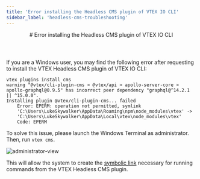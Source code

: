 ```yaml
---
title: 'Error installing the Headless CMS plugin of VTEX IO CLI'
sidebar_label: 'headless-cms-troubleshooting'
---
```



<header>
# Error installing the Headless CMS plugin of VTEX IO CLI
</header>

If you are a Windows user, you may find the following error after requesting to install the VTEX Headless CMS plugin of VTEX IO CLI:

```
vtex plugins install cms
warning "@vtex/cli-plugin-cms > @vtex/api > apollo-server-core > apollo-graphql@0.9.5" has incorrect peer dependency "graphql@^14.2.1 || ^15.0.0".
Installing plugin @vtex/cli-plugin-cms... failed
    Error: EPERM: operation not permitted, symlink
    'C:\Users\LukeSkywalker\AppData\Roaming\npm\node_modules\vtex' ->
    'C:\Users\LukeSkywalker\AppData\Local\vtex\node_modules\vtex'
    Code: EPERM
```

To solve this issue, please launch the Windows Terminal as administrator. Then, run `vtex cms`.

![administrator-view](https://vtexhelp.vtexassets.com/assets/docs/src/TroubleshootingCMS___fd0e1b6bd9843af1cca2991104370a1a.jpg)

This will allow the system to create the [symbolic link](https://en.wikipedia.org/wiki/Symbolic_link) necessary for running commands from the VTEX Headless CMS plugin.